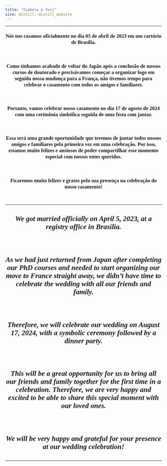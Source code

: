 ```yaml
---
title: "Isabela & Yuri"
site: distill::distill_website
---
```


<style type="text/css">
.slick-initialized .slick-slide {
    padding: 0;
}
</style>

<style type="text/css">
h1{
font-family: Taviraj;
}
</style>

<style type="text/css">
h2{
font-family: Taviraj;
}
</style>

<style type="text/css">
h3{
text-align: center;
font-family: Taviraj;
}
</style>

<style type="text/css">
h4{
font-family: Taviraj;
text-align: center;
font-size: 23px;
}
</style>


<style type="text/css">
a{
font-size: 17px;
font-family: Taviraj;
}
</style>

<style type="text/css">
.navbar-fixed-top{
position: absolute;
z-index: 2;
}
</style>

<style type="text/css">
  .navbar-brand {
    content:url("https://media.githubusercontent.com/media/isabela-yuri/isabela-yuri.github.io/main/sakura_complete_2.png");
    width:100%; /*width of your image*/
    max-width: 100%;
    margin-top: -5%;
   height:auto; /*height of your image*/
   padding = 0;
  }
}
</style>

<style type="text/css">
   .title{
   font-size: 0px !important;
}
</style>

<style type="text/css">
   .my_text{
   text-align: center;
   font-family: Taviraj;
}
</style>

<style type="text/css">
   img{
   padding: 3px;
   z-index: 1;
   position: relative;
}
</style>

<style type="text/css">
   .center {
  display: block;
  margin-left: auto;
  margin-right: auto;
  margin-top: auto;
}
</style>

----


### Nós nos casamos oficialmente no dia 05 de abril de 2023 em um cartório de Brasília.

</br>

### Como tínhamos acabado de voltar do Japão após a conclusão de nossos cursos de doutorado e precisávamos começar a organizar logo em seguida nossa mudança para a França, não tivemos tempo para celebrar o casamento com todos os amigos e familiares.

</br>

### Portanto, vamos celebrar nosso casamento no dia 17 de agosto de 2024 com uma cerimônia simbólica seguida de uma festa com jantar.

</br>

### Essa será uma grande oportunidade que teremos de juntar todos nossos amigos e familiares pela primeira vez em uma celebração. Por isso, estamos muito felizes e ansiosos de poder compartilhar esse momento especial com nossos entes queridos.

</br>

### Ficaremos muito felizes e gratos pela sua presença na celebração do nosso casamento!

</br>

----

#### *We got married officially on April 5, 2023, at a registry office in Brasília.*

</br>

#### *As we had just returned from Japan after completing our PhD courses and needed to start organizing our move to France straight away, we didn't have time to celebrate the wedding with all our friends and family.*

</br>

#### *Therefore, we will celebrate our wedding on August 17, 2024, with a symbolic ceremony followed by a dinner party.*

</br>

#### *This will be a great opportunity for us to bring all our friends and family together for the first time in a celebration. Therefore, we are very happy and excited to be able to share this special moment with our loved ones.*

</br>

#### *We will be very happy and grateful for your presence at our wedding celebration!*

----

